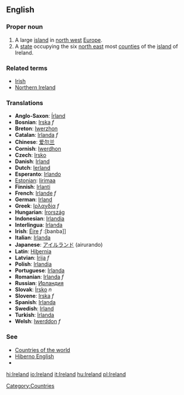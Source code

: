 {{wikipedia}}
==English==
===Proper noun===
# A large [[island]] in [[north west]] [[Europe]].
# A [[state]] occupying the six [[north east]] most [[counties]] of the [[island]] of Ireland.

===Related terms===
*[[Irish]]
*[[Northern Ireland]]

===Translations===
*'''Anglo-Saxon''': [[Írland]]
*'''Bosnian''': [[Irska]] ''f''
*'''Breton''': [[Iwerzhon]]
*'''Catalan''': [[Irlanda]] ''f''
*'''Chinese''': [[爱尔兰]]
*'''Cornish''': [[Iwerdhon]]
*'''Czech''': [[Irsko]]
*'''Danish''': [[Irland]]
*'''Dutch''': [[Ierland]]
*'''Esperanto''': [[Irlando]]
*[[Estonian]]: [[Iirimaa]]
*'''Finnish''': [[Irlanti]]
*'''French''': [[Irlande]] ''f''
*'''German''': [[Irland]]
*'''Greek''': [[Ιρλανδία]] ''f''
*'''Hungarian''': [[Írország]]
*'''Indonesian''': [[Irlandia]]
*'''Interlingua''': [[Irlanda]]
*'''Irish''': [[Éire]] ''f'' :[banba]]
*'''Italian''': [[Irlanda]]
*'''Japanese''': [[アイルランド]] (airurando)
*'''Latin''': [[Hibernia]]
*'''Latvian''': [[Īrija]] ''f''
*'''Polish''': [[Irlandia]]
*'''Portuguese''': [[Irlanda]]
*'''Romanian''': [[Irlanda]] ''f''
*'''Russian''': [[Ирландия]]
*'''Slovak''': [[Írsko]] ''n''
*'''Slovene''': [[Irska]] ''f''
*'''Spanish''': [[Irlanda]]
*'''Swedish''': [[Irland]]
*'''Turkish''': [[İrlanda]]
*'''Welsh''': [[Iwerddon]] ''f''

===See===
*[[Countries of the world]]
*[[Hiberno English]]
*[[Category:Countries]]

[[hi:Ireland]]
[[io:Ireland]]
[[it:Ireland]]
[[hu:Ireland]]
[[pl:Ireland]]